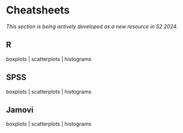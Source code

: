 # **Cheatsheets** {.unnumbered}


<!-- 
- Need to figure this section out.
- I will provide tidbit-sized cheatsheets on how to perform all sorts of stuff related to study design and data analysis in R, SPSS, Jamovi and JASP.
- Pick 2 to focus on for 2024:
  - R
  - SPSS
  - Jamovi
  - JASP
- The cheatsheets will be hosted on GitHub at https://github.com/usyd-soles-edu
- Can be used for other units (important)
- Preferable: supports version control
- Preferable: on a platform that is easy to use and update

Which platform?

Requirements:

- Can be proprietary but must be free for students
- Must produce at least an output that can be open-sourced:
  - txt or rtf instead of docx
  - md
  - html
- Hopefully *very* easy to use and edit.
- Possible:
  - Notion
  - Coda
  - Craft
  - GitHub Wiki
  - Canvas
  - Google Docs 

-->

*This section is being actively developed as a new resource in S2 2024.*

## R

boxplots | scatterplots | histograms

## SPSS

boxplots | scatterplots | histograms

## Jamovi

boxplots | scatterplots | histograms

